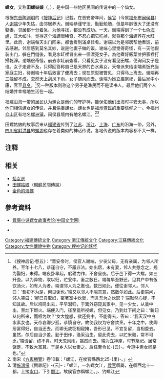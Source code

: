 {{copyedit|time=2011-10-27T12:48:59+00:00}}
{{中国非物质文化遗产 
| 级别 = 省
|名称 = 田螺姑娘传说
|子项 = 
|图片 = 
|申报地区或单位 = [[仓山区|仓山区]]
|序号 = 1
|编号项目 =  Ⅰ-6
|登录时间 = 2018年
|备注 = 第五批市级非遗项目
|分类 = 民间文学
|省区市 = 福州市
}}

'''螺女'''，又称'''田螺姑娘'''（{{lang-cdo|Chèng-lòi gŭ-niòng}}，{{lang-nan|Tshân-lê koo-niû}}），是中国一些地区民间的传说中的一个仙女。

根据[[东晋|东晋]][[陶渊明|陶渊明]]的《[[搜神后记|搜神后记]]》记载，在晋安帝年间，[[侯官|侯官]]（今属[[福州市|福州市]][[闽侯县|闽侯县]]）人[[谢端|谢端]]少年失怙，由邻居养大。谢端恭谨守法、勤勤勉勉，但是年龄很大了还没有娶妻，邻居都十分着急，为他寻找，都没有成功。一天，谢端得到了一个七色[[海螺|海螺]]，其大如斗，觉得这个海螺很稀奇，不忍心把它吃掉，就将那个海螺养在水缸里。此后，谢端每天出门回来，都會看到滿桌佳肴。谢端以为是邻居帮他煮饭，前去感谢。邻居感到莫名其妙，说是他妻子做的饭。谢端心里觉得奇怪，有一天他假装出门，躲在門缝後，看見水缸裡冒出来一個漂亮女子，為他煮好飯菜並把家裡打掃乾淨。谢端很奇怪，前去水缸前查看，只看见女子没有看见田螺，便询问女子是谁。女子走避不及，只得回答称自己是天界的白水素女，天帝派来给谢端煮饭充当家庭主妇，待谢端十年后致富了便离去；现在原型被瞥见，只得马上离去。谢端再三挽留不成。忽然天上刮风下雨，女子随风而去。谢端为她立庙祭祀，最后家中小康，官至[[县令|县令]]。<ref>《搜神后记·卷五》：“晋安帝时，侯官人谢端，少丧父母，无有亲属，为邻人所养。至年十七八，恭谨自守，不履非法。始出居，未有妻，邻人共愍念之，规为娶妇，未得。端夜卧早起，躬耕力作，不舍昼夜。后于邑下得一大螺，如三升壶。以为异物，取以归，贮瓮中。畜之数日。端每早至野还，见其户中有饭饮汤火，如有人为者。端谓邻人为之惠也。数日如此，便往谢邻人。邻人曰：‘吾初不为是，何见谢也。’端又以邻人不喻其意，然数尔如此。后更实问，邻人笑曰：‘卿已自取妇，密著室中炊爨，而言吾为之炊耶？’端默然心疑，不知其故。后以鸡鸣出去，平早潜归，于篱外窃窥其家中，见一少女，从瓮中出，至灶下燃火。端便入门，径至瓮所视螺，但见女。乃到灶下问之曰：‘新妇从何所来，而相为炊？’女大惶惑，欲还瓮中，不能得去，答曰：‘我天汉中白水素女也。天帝哀卿少孤，恭慎自守，故使我权为守舍炊烹。十年之中，使卿居富得妇，自当还去。而卿无故窃相窥掩，吾形已见，不宜复留，当相委去。虽然，尔后自当少差。勤于田作，渔采治生。留此壳去，以贮米穀，常不可乏。’端请留，终不肯。时天忽风雨，翕然而去。端为立神座，时节祭祀。居常饶足，不致大富耳。于是乡人以女妻之。后任至令长-{云}-。今道中素女祠是也。”</ref>另一种版本则称这个男子是渔民而不是读书人，最后他们两个人结婚并幸福地生活在一起。

福建沿海一带的居民认为螺女是他们的守护神，能保佑他们出海时平安无事，所以他们相信螺女的传说，并且供奉螺女。螺女也是[[福州疍民|福州疍民]]的重要信仰之一。今福州[[仓山区|仓山区]]有地名[[螺洲镇|螺洲镇]]，闽侯县境内有地名螺江。<ref>南宋《[[方輿勝覽|方輿勝覽]]》卷10載：「螺江，在侯官縣西北25-{里}-。」 </ref><ref>清[[施鴻保|施鴻保]]《閩雜記》-{云}-：「螺江，一名螺女江，[[侯官|侯官]]縣屬，在縣西北十一都，上接[[水口镇|水口]]，下引[[閩江|閩江]]。故侯官亦稱螺江。」、钓螺江</ref>

田螺姑娘的故事后来从[[福建省|福建省]]传到了[[江苏|江苏]]、[[浙江|浙江]]、[[上海|上海]]、[[广东|广东]]的沿海一带。另外，[[四川省|四川省]][[射洪县|射洪县]]的[[螺湖|螺湖]]也存在着类似的神话传说。各地传说的版本内容都不大一样。

==注释==
{{reflist}}
==相关==
* [[蛤女房|蛤女房]]
* [[田螺姑娘|田螺姑娘]]（[[朝鮮|朝鮮]]民間傳說）
* [[金色的海螺|金色的海螺]]

==參考資料==
*{{zh-cn}}[https://web.archive.org/web/20140817100939/http://www.literature.org.cn/Article.aspx?id=61508 晋唐小说螺女故事考论(中国文学网)]
*{{zh-tw}}{{cite web|url= http://readopac2.ncl.edu.tw/nclJournal/search/detail.jsp?sysId=0006639267&dtdId=000040&search_type=detail&la=ch  |title= 中國古典文獻中〈螺女〉類型故事之情節探析 The Analysis of Motif about the Field-snail Woman Typical Story in Chinese Classical Records |author= 黃國禎 |work = 仁德學報|date=  2011-02-08|pages=  {{{pages|129-142頁 }}} |publisher= 國家圖書館}}

[[Category:福建傳統文化|Category:福建傳統文化]]
[[Category:浙江傳統文化|Category:浙江傳統文化]]
[[Category:江蘇傳統文化|Category:江蘇傳統文化]]
[[Category:女性傳說生物|Category:女性傳說生物]]
[[Category:搜神记的妖怪|Category:搜神记的妖怪]]